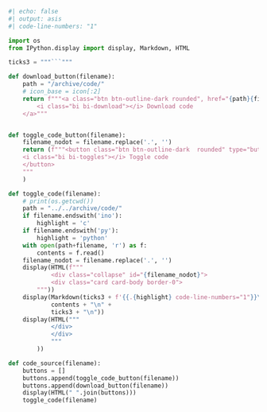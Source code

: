 <!-- ---
title: ""
echo: false
jupyter: python3
section-divs: false
--- -->

```python
#| echo: false
#| output: asis
#| code-line-numbers: "1"

import os
from IPython.display import display, Markdown, HTML

ticks3 = """```"""

def download_button(filename):
    path = "/archive/code/"
    # icon_base = icon[:2]
    return f"""<a class="btn btn-outline-dark rounded", href="{path}{filename}" target="_blank" rel="noopener noreferrer">
        <i class="bi bi-download"></i> Download code
    </a>"""


def toggle_code_button(filename):
    filename_nodot = filename.replace('.', '')
    return (f"""<button class="btn btn-outline-dark  rounded" type="button" data-bs-toggle="collapse" data-bs-target="#{filename_nodot}" aria-expanded="false" aria-controls="{filename_nodot}">
    <i class="bi bi-toggles"></i> Toggle code
    </button>
    """
    )

def toggle_code(filename):
    # print(os.getcwd())
    path = "../../archive/code/"
    if filename.endswith('ino'):
        highlight = 'c'
    if filename.endswith('py'):
        highlight = 'python'
    with open(path+filename, 'r') as f:
        contents = f.read()
    filename_nodot = filename.replace('.', '')
    display(HTML(f"""
            <div class="collapse" id="{filename_nodot}">
            <div class="card card-body border-0">
        """))
    display(Markdown(ticks3 + f'{{.{highlight} code-line-numbers="1"}}\n' + 
            contents + "\n" + 
            ticks3 + "\n"))
    display(HTML("""
            </div>
            </div>
            """
        ))

def code_source(filename):
    buttons = []
    buttons.append(toggle_code_button(filename))
    buttons.append(download_button(filename))
    display(HTML(" ".join(buttons)))
    toggle_code(filename)
```
